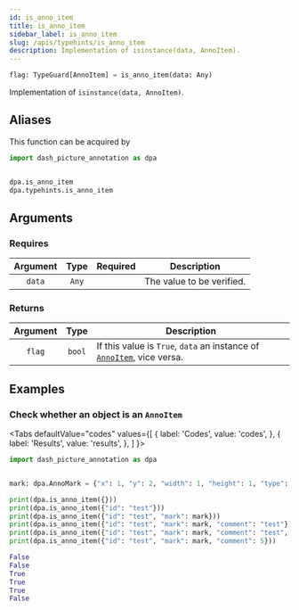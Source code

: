 ```yaml
---
id: is_anno_item
title: is_anno_item
sidebar_label: is_anno_item
slug: /apis/typehints/is_anno_item
description: Implementation of isinstance(data, AnnoItem).
---
```





<APITopBar type="func" source="typehints.is_anno_item" />

```python
flag: TypeGuard[AnnoItem] = is_anno_item(data: Any)
```

Implementation of `isinstance(data, AnnoItem)`.

## Aliases

This function can be acquired by

```python
import dash_picture_annotation as dpa


dpa.is_anno_item
dpa.typehints.is_anno_item
```

## Arguments

### Requires

| Argument | Type  |             Required              | <center>Description</center> |
| :------: | :---: | :-------------------------------: | ---------------------------- |
|  `data`  | `Any` | <InlineIcon icon={vsiCheckIcon}/> | The value to be verified.    |

### Returns

| Argument |  Type  | <center>Description</center>                                                             |
| :------: | :----: | :--------------------------------------------------------------------------------------- |
|  `flag`  | `bool` | If this value is `True`, `data` an instance of [`AnnoItem`](./AnnoItem.mdx), vice versa. |

## Examples

### <IconObjType type="term"/> Check whether an object is an `AnnoItem`

<Tabs
  defaultValue="codes"
  values={[
    { label: 'Codes', value: 'codes', },
    { label: 'Results', value: 'results', },
  ]
}>

<TabItem value="codes">

```python title="check_is_anno_item.py" showLineNumbers
import dash_picture_annotation as dpa


mark: dpa.AnnoMark = {"x": 1, "y": 2, "width": 1, "height": 1, "type": "RECT"}

print(dpa.is_anno_item({}))
print(dpa.is_anno_item({"id": "test"}))
print(dpa.is_anno_item({"id": "test", "mark": mark}))
print(dpa.is_anno_item({"id": "test", "mark": mark, "comment": "test"}))
print(dpa.is_anno_item({"id": "test", "mark": mark, "comment": "test", "x": 1}))
print(dpa.is_anno_item({"id": "test", "mark": mark, "comment": 5}))
```

</TabItem>

<TabItem value="results">

```python
False
False
True
True
True
False
```

</TabItem>

</Tabs>
